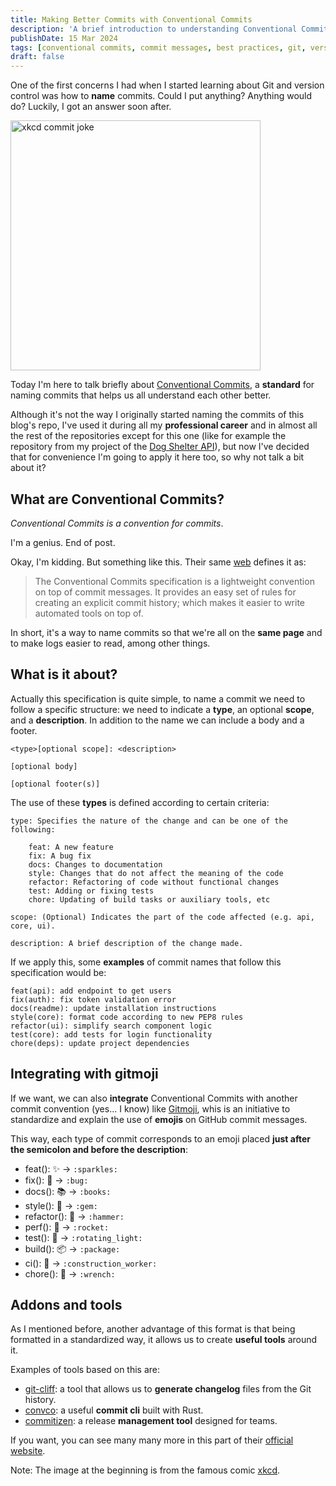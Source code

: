 ```yaml
---
title: Making Better Commits with Conventional Commits
description: 'A brief introduction to understanding Conventional Commits as a standardized approach to commit messages'
publishDate: 15 Mar 2024
tags: [conventional commits, commit messages, best practices, git, version control, automation, team collaboration, software development]
draft: false
---
```



One of the first concerns I had when I started learning about Git and version control was how to **name** commits. Could I put anything? Anything would do? Luckily, I got an answer soon after.

<div className="flex justify-center">
	<Image src={git_commit} alt="xkcd commit joke" width="400px" />
</div>

Today I'm here to talk briefly about [Conventional Commits](https://www.conventionalcommits.org/en/v1.0.0/), a **standard** for naming commits that helps us all understand each other better.

Although it's not the way I originally started naming the commits of this blog's repo, I've used it during all my **professional career** and in almost all the rest of the repositories except for this one (like for example the repository from my project of the [Dog Shelter API](https://bermu.dev/posts/building-a-dog-shelter-api-with-flask-and-python/)), but now I've decided that for convenience I'm going to apply it here too, so why not talk a bit about it?

## What are Conventional Commits?

*Conventional Commits is a convention for commits*. 

I'm a genius. End of post.

Okay, I'm kidding. But something like this. Their same [web](https://www.conventionalcommits.org/en/v1.0.0/) defines it as:

> The Conventional Commits specification is a lightweight convention on top of commit messages. It provides an easy set of rules for creating an explicit commit history; which makes it easier to write automated tools on top of.

In short, it's a way to name commits so that we're all on the **same page** and to make logs easier to read, among other things.

## What is it about?

Actually this specification is quite simple, to name a commit we need to follow a specific structure: we need to indicate a **type**, an optional **scope**, and a **description**. In addition to the name we can include a body and a footer.

```
<type>[optional scope]: <description>

[optional body]

[optional footer(s)]
```
The use of these **types** is defined according to certain criteria:

```
type: Specifies the nature of the change and can be one of the following:
	
    feat: A new feature
	fix: A bug fix
	docs: Changes to documentation
	style: Changes that do not affect the meaning of the code
	refactor: Refactoring of code without functional changes
	test: Adding or fixing tests
	chore: Updating of build tasks or auxiliary tools, etc

scope: (Optional) Indicates the part of the code affected (e.g. api, core, ui).

description: A brief description of the change made.
```

If we apply this, some **examples** of commit names that follow this specification would be:

```
feat(api): add endpoint to get users
fix(auth): fix token validation error
docs(readme): update installation instructions
style(core): format code according to new PEP8 rules
refactor(ui): simplify search component logic
test(core): add tests for login functionality
chore(deps): update project dependencies
```

## Integrating with gitmoji

If we want, we can also **integrate** Conventional Commits with another commit convention (yes... I know) like [Gitmoji](https://github.com/carloscuesta/gitmoji), whis is an initiative to standardize and explain the use of **emojis** on GitHub commit messages. 

This way, each type of commit corresponds to an emoji placed **just after the semicolon and before the description**:

- feat(): ✨ -> `:sparkles:`
- fix(): 🐛 -> `:bug:`
- docs(): 📚 -> `:books:`
- style(): 💎 -> `:gem:`
- refactor(): 🔨 -> `:hammer:`
- perf(): 🚀 -> `:rocket:`
- test(): 🚨 -> `:rotating_light:`
- build(): 📦 -> `:package:`
- ci(): 👷 -> `:construction_worker:`
- chore(): 🔧 -> `:wrench:`


## Addons and tools

As I mentioned before, another advantage of this format is that being formatted in a standardized way, it allows us to create **useful tools** around it. 

Examples of tools based on this are:

- [git-cliff](https://github.com/orhun/git-cliff): a tool that allows us to **generate changelog** files from the Git history.
- [convco](https://convco.github.io/): a useful **commit cli** built with Rust.
- [commitizen](https://commitizen-tools.github.io/commitizen/): a release **management tool** designed for teams.

If you want, you can see many many more in this part of their [official website](https://www.conventionalcommits.org/en/about/#tooling-for-conventional-commits).

Note: The image at the beginning is from the famous comic [xkcd](https://xkcd.com/1296/).